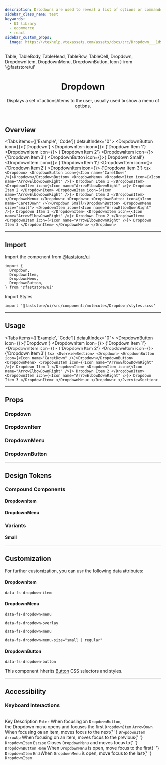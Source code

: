 ```yaml
---
description: Dropdowns are used to reveal a list of options or commands.
sidebar_class_name: test
keywords:
  - UI library
  - ecommerce
  - react
sidebar_custom_props:
  image: https://vtexhelp.vtexassets.com/assets/docs/src/Dropdown___1d904311eb18facba54340e76b109d62.png
---
```


  Table,
  TableBody,
  TableHead,
  TableRow,
  TableCell,
  Dropdown,
  DropdownItem,
  DropdownMenu,
  DropdownButton,
  Icon
} from '@faststore/ui'

<header>

# Dropdown

Displays a set of actions/items to the user, usually used to show a menu of options.

</header>

## Overview

<Tabs items={['Example', 'Code']} defaultIndex="0">
  <Tab>
    <OverviewSection>
      <Dropdown>
        <DropdownButton icon={<Icon name="CaretDown" />}>{'Dropdown'}</DropdownButton>
        <DropdownMenu>
          <DropdownItem icon={<Icon name="ArrowElbowDownRight" />}>
            {'Dropdown Item 1'}
          </DropdownItem>
          <DropdownItem icon={<Icon name="ArrowElbowDownRight" />}>
            {'Dropdown Item 2'}
          </DropdownItem>
          <DropdownItem icon={<Icon name="ArrowElbowDownRight" />}>
            {'Dropdown Item 3'}
          </DropdownItem>
        </DropdownMenu>
      </Dropdown>
      <Dropdown>
        <DropdownButton icon={<Icon name="CaretDown" />}>{'Dropdown Small'}</DropdownButton>
        <DropdownMenu size="small">
          <DropdownItem icon={<Icon name="ArrowElbowDownRight" />}>
            {'Dropdown Item 1'}
          </DropdownItem>
          <DropdownItem icon={<Icon name="ArrowElbowDownRight" />}>
            {'Dropdown Item 2'}
          </DropdownItem>
          <DropdownItem icon={<Icon name="ArrowElbowDownRight" />}>
            {'Dropdown Item 3'}
          </DropdownItem>
        </DropdownMenu>
      </Dropdown>
    </OverviewSection>
  </Tab>
  <Tab>
    ```tsx
    <Dropdown>
      <DropdownButton icon={<Icon name="CaretDown" />}>Dropdown</DropdownButton>
      <DropdownMenu>
        <DropdownItem icon={<Icon name="ArrowElbowDownRight" />}>
          Dropdown Item 1
        </DropdownItem>
        <DropdownItem icon={<Icon name="ArrowElbowDownRight" />}>
          Dropdown Item 2
        </DropdownItem>
        <DropdownItem icon={<Icon name="ArrowElbowDownRight" />}>
          Dropdown Item 3
        </DropdownItem>
      </DropdownMenu>
    </Dropdown>
    <Dropdown>
      <DropdownButton icon={<Icon name="CaretDown" />}>Dropdown Small</DropdownButton>
      <DropdownMenu size="small">
        <DropdownItem icon={<Icon name="ArrowElbowDownRight" />}>
          Dropdown Item 1
        </DropdownItem>
        <DropdownItem icon={<Icon name="ArrowElbowDownRight" />}>
          Dropdown Item 2
        </DropdownItem>
        <DropdownItem icon={<Icon name="ArrowElbowDownRight" />}>
          Dropdown Item 3
        </DropdownItem>
      </DropdownMenu>
    </Dropdown>
    ```
  </Tab>
</Tabs>

---

## Import

Import the component from [@faststore/ui](/../components)

```tsx
import {
  Dropdown,
  DropdownItem,
  DropdownMenu,
  DropdownButton,
} from '@faststore/ui'
```

Import Styles

```tsx
import '@faststore/ui/src/components/molecules/Dropdown/styles.scss'
```

---

## Usage

<Tabs items={['Example', 'Code']} defaultIndex="0">
  <Tab>
    <OverviewSection>
      <Dropdown>
        <DropdownButton icon={<Icon name="CaretDown" />}>{'Dropdown'}</DropdownButton>
        <DropdownMenu>
          <DropdownItem icon={<Icon name="ArrowElbowDownRight" />}>
            {'Dropdown Item 1'}
          </DropdownItem>
          <DropdownItem icon={<Icon name="ArrowElbowDownRight" />}>
            {'Dropdown Item 2'}
          </DropdownItem>
          <DropdownItem icon={<Icon name="ArrowElbowDownRight" />}>
            {'Dropdown Item 3'}
          </DropdownItem>
        </DropdownMenu>
      </Dropdown>
    </OverviewSection>
  </Tab>
  <Tab>
    ```tsx
    <OverviewSection>
      <Dropdown>
        <DropdownButton icon={<Icon name="CaretDown" />}>Dropdown</DropdownButton>
        <DropdownMenu>
          <DropdownItem icon={<Icon name="ArrowElbowDownRight" />}>
            Dropdown Item 1
          </DropdownItem>
          <DropdownItem icon={<Icon name="ArrowElbowDownRight" />}>
            Dropdown Item 2
          </DropdownItem>
          <DropdownItem icon={<Icon name="ArrowElbowDownRight" />}>
            Dropdown Item 3
          </DropdownItem>
        </DropdownMenu>
      </Dropdown>
    </OverviewSection>
    ```
  </Tab>
</Tabs>

---

## Props

### Dropdown

<PropsSection name="Dropdown" />

### DropdownItem

<PropsSection name="DropdownItem" />

### DropdownMenu

<PropsSection name="DropdownMenu" />

### DropdownButton

<PropsSection name="DropdownButton" />

---

## Design Tokens

### Compound Components

#### DropdownItem

<TokenTable>
  <TokenRow token="--fs-dropdown-item-min-height" value="2.375rem" />
  <TokenRow
    token="--fs-dropdown-item-padding"
    value="var(--fs-spacing-1) var(--fs-spacing-2) var(--fs-spacing-1) var(--fs-spacing-1)"
  />
  <TokenDivider />
  <TokenRow
    token="--fs-dropdown-item-text-size"
    value="var(--fs-text-size-base)"
  />
  <TokenRow
    token="--fs-dropdown-item-text-weight"
    value="var(--fs-text-weight-regular)"
  />
  <TokenDivider />
  <TokenRow
    token="--fs-dropdown-item-color"
    value="var(--fs-color-link)"
    isColor
  />
  <TokenRow
    token="--fs-dropdown-item-bkg-color"
    value="var(--fs-color-tertiary-bkg-light)"
    isColor
  />
  <TokenRow
    token="--fs-dropdown-item-bkg-color-hover"
    value="var(--fs-color-primary-bkg-light)"
    isColor
  />
  <TokenDivider />
  <TokenRow
    token="--fs-dropdown-item-border-bottom-color"
    value="var(--fs-border-color-light)"
  />
  <TokenDivider />
  <TokenRow token="--fs-dropdown-item-icon-min-width" value="1.125rem" />
  <TokenRow
    token="--fs-dropdown-item-icon-margin-right"
    value="var(--fs-spacing-0)"
  />
  <TokenRow
    token="--fs-dropdown-item-icon-margin-top"
    value="calc(-1 * var(--fs-spacing-1))"
  />
</TokenTable>

#### DropdownMenu

<TokenTable>
  <TokenRow
    token="--fs-dropdown-menu-bkg-color"
    value="var(--fs-color-tertiary-bkg)"
    isColor
  />
  <TokenRow
    token="--fs-dropdown-menu-border-radius"
    value="var(--fs-border-radius)"
  />
  <TokenRow
    token="--fs-dropdown-menu-box-shadow"
    value="var(--fs-shadow-hover)"
  />
</TokenTable>

### Variants

#### Small

<TokenTable>
  <TokenRow token="--fs-dropdown-item-small-min-height" value="1.75rem" />
  <TokenRow
    token="--fs-dropdown-item-small-padding"
    value="var(--fs-spacing-0) var(--fs-spacing-2) var(--fs-spacing-0) var(--fs-spacing-1)"
  />
  <TokenRow
    token="--fs-dropdown-item-small-text-size"
    value="var(--fs-text-size-1)"
  />
</TokenTable>

---

## Customization

For further customization, you can use the following data attributes:

#### DropdownItem

`data-fs-dropdown-item`

#### DropdownMenu

`data-fs-dropdown-menu`

`data-fs-dropdown-overlay`

`data-fs-dropdown-menu`

`data-fs-dropdown-menu-size="small | regular"`

#### DropdownButton

`data-fs-dropdown-button`

This component inherits [Button](/components/atoms/button) CSS selectors and styles.

---

## Accessibility

### Keyboard Interactions

<br />

<Table>
  <TableHead>
    <TableRow>
      <TableCell scope="col" variant="header" align="left">
        Key
      </TableCell>
      <TableCell scope="col" variant="header" align="left">
        Description
      </TableCell>
    </TableRow>
  </TableHead>
  <TableBody>
    <TableRow>
      <TableCell align="left">
        <code>Enter</code>
      </TableCell>
      <TableCell align="left">
        When focusing on <code>DropdownButton</code>, <br />
        the Dropdown menu opens and focuses the first <code>DropdownItem</code>
      </TableCell>
    </TableRow>
    <TableRow>
      <TableCell align="left">
        <code>ArrowDown</code>
      </TableCell>
      <TableCell align="left">
        When focusing on an item, moves focus to the next{' '}
        <code>DropdownItem</code>
      </TableCell>
    </TableRow>
    <TableRow>
      <TableCell align="left">
        <code>ArrowUp</code>
      </TableCell>
      <TableCell align="left">
        When focusing on an item, moves focus to the previous{' '}
        <code>DropdownItem</code>
      </TableCell>
    </TableRow>
    <TableRow>
      <TableCell align="left">
        <code>Escape</code>
      </TableCell>
      <TableCell align="left">
        Closes <code>DropdownMenu</code> and moves focus to{' '}
        <code>DropdownButton</code>
      </TableCell>
    </TableRow>
    <TableRow>
      <TableCell align="left">
        <code>Home</code>
      </TableCell>
      <TableCell align="left">
        When <code>DropdownMenu</code> is open, move focus to the first{' '}
        <code>DropdownItem</code>
      </TableCell>
    </TableRow>
    <TableRow>
      <TableCell align="left">
        <code>End</code>
      </TableCell>
      <TableCell align="left">
        When <code>DropdownMenu</code> is open, move focus to the last{' '}
        <code>DropdownItem</code>
      </TableCell>
    </TableRow>
  </TableBody>
</Table>
